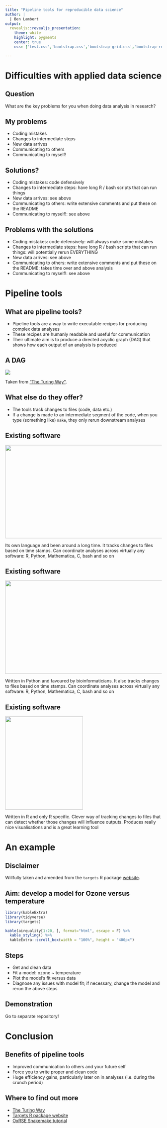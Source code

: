 ```yaml
---
title: "Pipeline tools for reproducible data science"
author: | 
  | Ben Lambert
output:
  revealjs::revealjs_presentation:
    theme: white
    highlight: pygments
    center: true
    css: ['test.css','bootstrap.css','bootstrap-grid.css','bootstrap-reboot.min.css','bootstrap-grid.min.css','bootstrap.min.css','bootstrap-reboot.css']

---
```


# Difficulties with applied data science

## Question

What are the key problems for you when doing data analysis in research?

## My problems

- Coding mistakes
- Changes to intermediate steps
- New data arrives
- Communicating to others
- Communicating to myself!

## Solutions?

- Coding mistakes: code defensively
- Changes to intermediate steps: have long R / bash scripts that can run things
- New data arrives: see above
- Communicating to others: write extensive comments and put these on the README
- Communicating to myself!: see above

## Problems with the solutions

- Coding mistakes: code defensively: will always make some mistakes
- Changes to intermediate steps: have long R / bash scripts that can run things: will potentially rerun EVERYTHING
- New data arrives: see above
- Communicating to others: write extensive comments and put these on the README: takes time over and above analysis
- Communicating to myself!: see above

# Pipeline tools

## What are pipeline tools?

- Pipeline tools are a way to write executable recipes for producing complex data analyses
- These recipes are humanly readable and useful for communication
- Their ultimate aim is to produce a directed acyclic graph (DAG) that shows how each output of an analysis is produced

## A DAG

[![](figures/make-research-dag.png)](https://the-turing-way.netlify.app/reproducible-research/make.html)

Taken from ["The Turing Way''](https://the-turing-way.netlify.app/reproducible-research/make.html).


## What else do they offer?

- The tools track changes to files (code, data etc.)
- If a change is made to an intermediate segment of the code, when you type (something like) `make`, they only rerun downstream analyses

## Existing software

<a href="https://www.gnu.org/software/make/"><img src="figures/gnu-make.png" width="600" height="300" /></a>

Its own language and been around a long time. It tracks changes to files based on time stamps. Can coordinate analyses across virtually any software: R, Python, Mathematica, C, bash and so on

## Existing software

<a href="https://snakemake.readthedocs.io/en/stable/tutorial/short.html"><img src="figures/snakemake.jpeg" width="600" height="300" /></a>

Written in Python and favoured by bioinformaticians. It also tracks changes to files based on time stamps. Can coordinate analyses across virtually any software: R, Python, Mathematica, C, bash and so on

## Existing software

<a href="https://books.ropensci.org/targets/"><img src="figures/targets.png" width="250" height="300" /></a>

Written in R and only R specific. Clever way of tracking changes to files that can detect whether those changes will influence outputs. Produces really nice visualisations and is a great learning tool


# An example

## Disclaimer

Willfully taken and amended from the `targets` R package [website](https://books.ropensci.org/targets/walkthrough.html). 

## Aim: develop a model for Ozone versus temperature

```r
library(kableExtra)
library(tidyverse)
library(targets)

kable(airquality[1:20, ], format="html", escape = F) %>% 
  kable_styling() %>%
  kableExtra::scroll_box(width = "100%", height = "400px")
```

## Steps

- Get and clean data
- Fit a model: ozone ~ temperature
- Plot the model's fit versus data
- Diagnose any issues with model fit; if necessary, change the model and rerun the above steps

## Demonstration

Go to separate repository!

# Conclusion

## Benefits of pipeline tools

- Improved communication to others and your future self
- Force you to write proper and clean code
- Huge efficiency gains, particularly later on in analyses (i.e. during the crunch period)

## Where to find out more

- [The Turing Way](https://the-turing-way.netlify.app/reproducible-research/make.html)
- [Targets R package website](https://books.ropensci.org/targets/)
- [OxRSE Snakemake tutorial](https://train.oxrse.uk/material/technology_and_tooling/snakemake)


